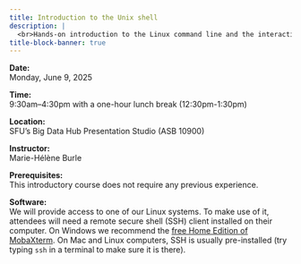 ```yaml
---
title: Introduction to the Unix shell
description: |
  <br>Hands-on introduction to the Linux command line and the interaction with a remote server. We will cover working with files and directories, common utilities, loops, redirections, wild cards, functions and scripting, and the basics of working through secure shell.
title-block-banner: true
---
```


:::{.topdef}

**Date:** \
Monday, June 9, 2025

**Time:** \
9:30am–4:30pm with a one-hour lunch break (12:30pm-1:30pm)

**Location:** \
SFU's Big Data Hub Presentation Studio (ASB 10900)

**Instructor:** \
Marie-Hélène Burle

**Prerequisites:** \
This introductory course does not require any previous experience.

**Software:** \
We will provide access to one of our Linux systems. To make use of it, attendees will need a remote secure shell (SSH) client installed on their computer. On Windows we recommend the [free Home Edition of MobaXterm](https://mobaxterm.mobatek.net/download.html). On Mac and Linux computers, SSH is usually pre-installed (try typing `ssh` in a terminal to make sure it is there).

:::

<br>

<!-- * [Course notes](https://mint.westdri.ca/bash/). -->
<!-- * Claim your [username](https://tinyurl.com/clusterusernames) -- write down your name after your selected username. -->
